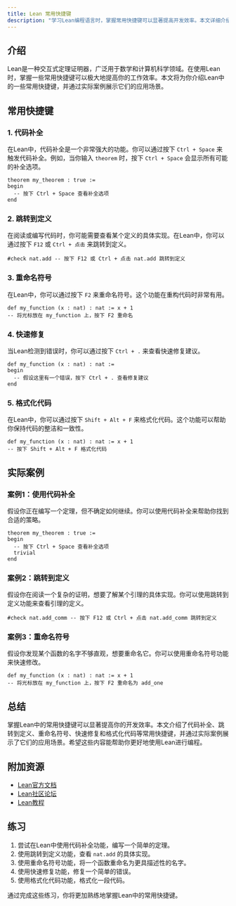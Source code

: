 ```yaml
---
title: Lean 常用快捷键
description: "学习Lean编程语言时，掌握常用快捷键可以显著提高开发效率。本文详细介绍了Lean中的常用快捷键及其使用场景，帮助初学者快速上手。"
---
```


## 介绍

Lean是一种交互式定理证明器，广泛用于数学和计算机科学领域。在使用Lean时，掌握一些常用快捷键可以极大地提高你的工作效率。本文将为你介绍Lean中的一些常用快捷键，并通过实际案例展示它们的应用场景。

## 常用快捷键

### 1. 代码补全

在Lean中，代码补全是一个非常强大的功能。你可以通过按下 `Ctrl + Space` 来触发代码补全。例如，当你输入 `theorem` 时，按下 `Ctrl + Space` 会显示所有可能的补全选项。

```lean
theorem my_theorem : true :=
begin
  -- 按下 Ctrl + Space 查看补全选项
end
```

### 2. 跳转到定义

在阅读或编写代码时，你可能需要查看某个定义的具体实现。在Lean中，你可以通过按下 `F12` 或 `Ctrl + 点击` 来跳转到定义。

```lean
#check nat.add -- 按下 F12 或 Ctrl + 点击 nat.add 跳转到定义
```

### 3. 重命名符号

在Lean中，你可以通过按下 `F2` 来重命名符号。这个功能在重构代码时非常有用。

```lean
def my_function (x : nat) : nat := x + 1
-- 将光标放在 my_function 上，按下 F2 重命名
```

### 4. 快速修复

当Lean检测到错误时，你可以通过按下 `Ctrl + .` 来查看快速修复建议。

```lean
def my_function (x : nat) : nat :=
begin
  -- 假设这里有一个错误，按下 Ctrl + . 查看修复建议
end
```

### 5. 格式化代码

在Lean中，你可以通过按下 `Shift + Alt + F` 来格式化代码。这个功能可以帮助你保持代码的整洁和一致性。

```lean
def my_function (x : nat) : nat := x + 1
-- 按下 Shift + Alt + F 格式化代码
```

## 实际案例

### 案例1：使用代码补全

假设你正在编写一个定理，但不确定如何继续。你可以使用代码补全来帮助你找到合适的策略。

```lean
theorem my_theorem : true :=
begin
  -- 按下 Ctrl + Space 查看补全选项
  trivial
end
```

### 案例2：跳转到定义

假设你在阅读一个复杂的证明，想要了解某个引理的具体实现。你可以使用跳转到定义功能来查看引理的定义。

```lean
#check nat.add_comm -- 按下 F12 或 Ctrl + 点击 nat.add_comm 跳转到定义
```

### 案例3：重命名符号

假设你发现某个函数的名字不够直观，想要重命名它。你可以使用重命名符号功能来快速修改。

```lean
def my_function (x : nat) : nat := x + 1
-- 将光标放在 my_function 上，按下 F2 重命名为 add_one
```

## 总结

掌握Lean中的常用快捷键可以显著提高你的开发效率。本文介绍了代码补全、跳转到定义、重命名符号、快速修复和格式化代码等常用快捷键，并通过实际案例展示了它们的应用场景。希望这些内容能帮助你更好地使用Lean进行编程。

## 附加资源

- [Lean官方文档](https://leanprover.github.io/documentation/)
- [Lean社区论坛](https://leanprover.zulipchat.com/)
- [Lean教程](https://leanprover.github.io/tutorial/)

## 练习

1. 尝试在Lean中使用代码补全功能，编写一个简单的定理。
2. 使用跳转到定义功能，查看 `nat.add` 的具体实现。
3. 使用重命名符号功能，将一个函数重命名为更具描述性的名字。
4. 使用快速修复功能，修复一个简单的错误。
5. 使用格式化代码功能，格式化一段代码。

通过完成这些练习，你将更加熟练地掌握Lean中的常用快捷键。